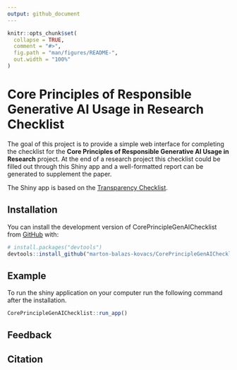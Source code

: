 ```yaml
---
output: github_document
---
```


<!-- README.md is generated from README.Rmd. Please edit that file -->

```r
knitr::opts_chunk$set(
  collapse = TRUE,
  comment = "#>",
  fig.path = "man/figures/README-",
  out.width = "100%"
)
```

# Core Principles of Responsible Generative AI Usage in Research Checklist

<!-- badges: start -->
<!-- badges: end -->

The goal of this project is to provide a simple web interface for completing the checklist for the __Core Principles of Responsible Generative AI Usage in Research__ project. At the end of a research project this checklist could be filled out through this Shiny app and a well-formatted report can be generated to supplement the paper.

The Shiny app is based on the [Transparency Checklist](https://github.com/BalazsAczel/TransparencyChecklist).

## Installation

You can install the development version of CorePrincipleGenAIChecklist from [GitHub](https://github.com/) with:

``` r
# install.packages("devtools")
devtools::install_github("marton-balazs-kovacs/CorePrincipleGenAIChecklist")
```

## Example

To run the shiny application on your computer run the following command after the installation.

``` r
CorePrincipleGenAIChecklist::run_app()
```

## Feedback

## Citation